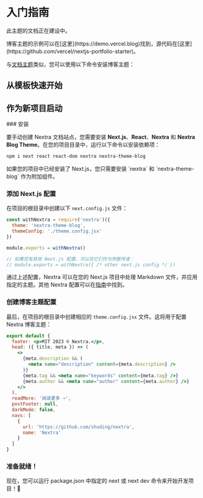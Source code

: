 
# 入门指南

<Callout type="warning">此主题的文档正在建设中。</Callout>

<Callout>
  博客主题的示例可以在[这里](https://demo.vercel.blog)找到，源代码在[这里](https://github.com/vercel/nextjs-portfolio-starter)。
</Callout>

与[文档主题](/docs/docs-theme/start)类似，您可以使用以下命令安装博客主题：

## 从模板快速开始

## 作为新项目启动

<Steps>
### 安装

要手动创建 Nextra 文档站点，您需要安装 **Next.js**、**React**、**Nextra** 和 **Nextra Blog Theme**。在您的项目目录中，运行以下命令以安装依赖项：

```sh npm2yarn
npm i next react react-dom nextra nextra-theme-blog
```

<Callout>
  如果您的项目中已经安装了 Next.js，您只需要安装 `nextra` 和 `nextra-theme-blog` 作为附加组件。
</Callout>

### 添加 Next.js 配置

在项目的根目录中创建以下 `next.config.js` 文件：

```js filename="next.config.js"
const withNextra = require('nextra')({
  theme: 'nextra-theme-blog',
  themeConfig: './theme.config.jsx'
})

module.exports = withNextra()

// 如果您有其他 Next.js 配置，可以将它们作为参数传递：
// module.exports = withNextra({ /* other next.js config */ })
```

通过上述配置，Nextra 可以在您的 Next.js 项目中处理 Markdown 文件，并应用指定的主题。其他 Nextra 配置可以在[指南](/docs/guide)中找到。

### 创建博客主题配置

  最后，在项目的根目录中创建相应的 `theme.config.jsx` 文件。这将用于配置 Nextra 博客主题：

```jsx filename="theme.config.jsx"
export default {
  footer: <p>MIT 2023 © Nextra.</p>,
  head: ({ title, meta }) => (
    <>
      {meta.description && (
        <meta name="description" content={meta.description} />
      )}
      {meta.tag && <meta name="keywords" content={meta.tag} />}
      {meta.author && <meta name="author" content={meta.author} />}
    </>
  ),
  readMore: '阅读更多 →',
  postFooter: null,
  darkMode: false,
  navs: [
    {
      url: 'https://github.com/shuding/nextra',
      name: 'Nextra'
    }
  ]
}
```

### 准备就绪！

现在，您可以运行 package.json 中指定的 next 或 next dev 命令来开始开发项目！🎉

</Steps>
